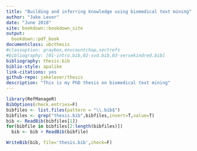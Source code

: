 --- 
title: "Building and inferring knowledge using biomedical text mining"
author: "Jake Lever"
date: "June 2018"
site: bookdown::bookdown_site
output:
  bookdown::pdf_book
documentclass: ubcthesis
#classoption: graybox,envcountchap,sectrefs
#bibliography: [01-intro.bib,02-svd.bib,03-versekindred.bib]
bibliography: thesis.bib
biblio-style: apalike
link-citations: yes
github-repo: jakelever/thesis
description: "This is my PhD thesis on biomedical text mining"
---


```{r bibliographyMerge, eval=T, echo=F}
library(RefManageR)
BibOptions(check.entries=F)
bibfiles <- list.files(pattern = "\\.bib$")
bibfiles <- grep("thesis.bib",bibfiles,invert=T,value=T)
bib <- ReadBib(bibfiles[1])
for(bibfile in bibfiles[2:length(bibfiles)])
  bib <- bib + ReadBib(bibfile)

WriteBib(bib, file='thesis.bib',check=F)
```